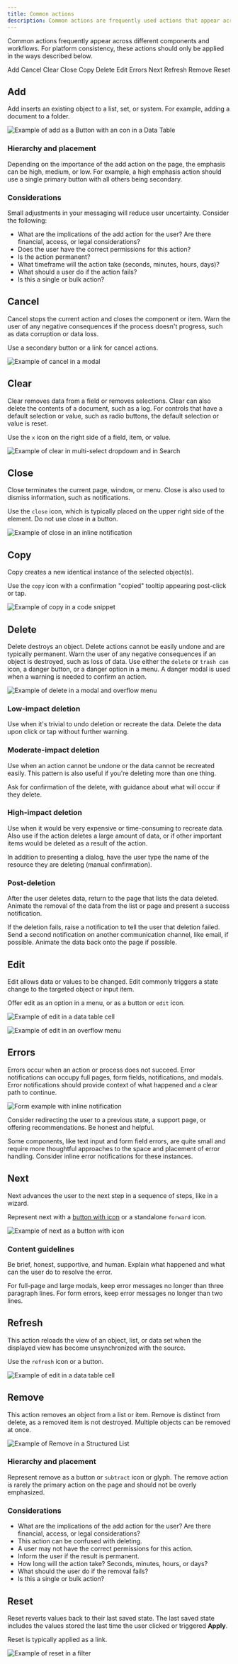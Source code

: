 ```yaml
---
title: Common actions
description: Common actions are frequently used actions that appear across different components and workflows.
---
```


<PageDescription>

Common actions frequently appear across different components and workflows. For platform consistency, these actions should only be applied in the ways described below.

</PageDescription>

<AnchorLinks>

<AnchorLink>Add</AnchorLink>
<AnchorLink>Cancel</AnchorLink>
<AnchorLink>Clear</AnchorLink>
<AnchorLink>Close</AnchorLink>
<AnchorLink>Copy</AnchorLink>
<AnchorLink>Delete</AnchorLink>
<AnchorLink>Edit</AnchorLink>
<AnchorLink>Errors</AnchorLink>
<AnchorLink>Next</AnchorLink>
<AnchorLink>Refresh</AnchorLink>
<AnchorLink>Remove</AnchorLink>
<AnchorLink>Reset</AnchorLink>

</AnchorLinks>

## Add

Add inserts an existing object to a list, set, or system. For example, adding a document to a folder.

<Row>
<Column colLg={8}>

![Example of add as a Button with an con in a Data Table](images/common-action-7.png)

</Column>
</Row>

### Hierarchy and placement

Depending on the importance of the add action on the page, the emphasis can be high, medium, or low. For example, a high emphasis action should use a single primary button with all others being secondary.

### Considerations

Small adjustments in your messaging will reduce user uncertainty. Consider the following:

- What are the implications of the add action for the user? Are there financial, access, or legal considerations?
- Does the user have the correct permissions for this action?
- Is the action permanent?
- What timeframe will the action take (seconds, minutes, hours, days)?
- What should a user do if the action fails?
- Is this a single or bulk action?

## Cancel

Cancel stops the current action and closes the component or item. Warn the user of any negative consequences if the process doesn't progress, such as data corruption or data loss.

Use a secondary button or a link for cancel actions.

<Row>
<Column colLg={8}>

![Example of cancel in a modal](images/common-action-1.png)

</Column>
</Row>

## Clear

Clear removes data from a field or removes selections. Clear can also delete the contents of a document, such as a log. For controls that have a default selection or value, such as radio buttons, the default selection or value is reset.

Use the `x` icon on the right side of a field, item, or value.

<Row>
<Column colLg={8}>

![Example of clear in multi-select dropdown and in Search](images/common-action-2.png)

</Column>
</Row>

## Close

Close terminates the current page, window, or menu. Close is also used to dismiss information, such as notifications.

Use the `close` icon, which is typically placed on the upper right side of the element. Do not use close in a button.

<Row>
<Column colLg={8}>

![Example of close in an inline notification](images/common-action-3.png)

</Column>
</Row>

## Copy

Copy creates a new identical instance of the selected object(s).

Use the `copy` icon with a confirmation "copied" tooltip appearing post-click or tap.

<Row>
<Column colLg={8}>

![Example of copy in a code snippet](images/common-action-8.png)

</Column>
</Row>

## Delete

Delete destroys an object. Delete actions cannot be easily undone and are typically permanent. Warn the user of any negative consequences if an object is destroyed, such as loss of data. Use either the `delete` or `trash can` icon, a danger button, or a danger option in a menu. A danger modal is used when a warning is needed to confirm an action.

<Row>
<Column colLg={8}>

![Example of delete in a modal and overflow menu](images/common-action-4.png)

</Column>
</Row>

### Low-impact deletion

Use when it's trivial to undo deletion or recreate the data. Delete the data upon click or tap without further warning.

### Moderate-impact deletion

Use when an action cannot be undone or the data cannot be recreated easily. This pattern is also useful if you're deleting more than one thing.

Ask for confirmation of the delete, with guidance about what will occur if they delete.

### High-impact deletion

Use when it would be very expensive or time-consuming to recreate data. Also use if the action deletes a large amount of data, or if other important items would be deleted as a result of the action.

In addition to presenting a dialog, have the user type the name of the resource they are deleting (manual confirmation).

### Post-deletion

After the user deletes data, return to the page that lists the data deleted. Animate the removal of the data from the list or page and present a success notification.

If the deletion fails, raise a notification to tell the user that deletion failed. Send a second notification on another communication channel, like email, if possible. Animate the data back onto the page if possible.

## Edit

Edit allows data or values to be changed. Edit commonly triggers a state change to the targeted object or input item.

Offer edit as an option in a menu, or as a button or `edit` icon.

<Row>
<Column colLg={8}>

![Example of edit in a data table cell](images/common-action-9.png)

</Column>
</Row>

<Row>
<Column colLg={8}>

![Example of edit in an overflow menu](images/common-action-10.png)

</Column>
</Row>

## Errors

Errors occur when an action or process does not succeed. Error notifications can occupy full pages, form fields, notifications, and modals. Error notifications should provide context of what happened and a clear path to continue.

<Row>
<Column colLg={8}>

![Form example with inline notification](images/notification-usage-3.png)

</Column>
</Row>

Consider redirecting the user to a previous state, a support page, or offering recommendations. Be honest and helpful.

Some components, like text input and form field errors, are quite small and require more thoughtful approaches to the space and placement of error handling. Consider inline error notifications for these instances.

## Next

Next advances the user to the next step in a sequence of steps, like in a wizard.

Represent next with a [button with icon](/components/button/usage) or a standalone `forward` icon.

<Row>
<Column colLg={8}>

![Example of next as a button with icon](images/common-action-11.png)

</Column>
</Row>

### Content guidelines

Be brief, honest, supportive, and human. Explain what happened and what can the user do to resolve the error.

For full-page and large modals, keep error messages no longer than three paragraph lines. For form errors, keep error messages no longer than two lines.

## Refresh

This action reloads the view of an object, list, or data set when the displayed view has become unsynchronized with the source.

Use the `refresh` icon or a button.

<Row>
<Column colLg={8}>

![Example of edit in a data table cell](images/common-action-12.png)

</Column>
</Row>

## Remove

This action removes an object from a list or item. Remove is distinct from delete, as a removed item is not destroyed. Multiple objects can be removed at once.

<Row>
<Column colLg={8}>

![Example of Remove in a Structured List](images/common-action-5.png)

</Column>
</Row>

### Hierarchy and placement

Represent remove as a button or `subtract` icon or glyph. The remove action is rarely the primary action on the page and should not be overly emphasized.

### Considerations

- What are the implications of the add action for the user? Are there financial, access, or legal considerations?
- This action can be confused with deleting.
- A user may not have the correct permissions for this action.
- Inform the user if the result is permanent.
- How long will the action take? Seconds, minutes, hours, or days?
- What should the user do if the removal fails?
- Is this a single or bulk action?

## Reset

Reset reverts values back to their last saved state. The last saved state includes the values stored the last time the user clicked or triggered **Apply**.

<Row>
<Column colLg={8}>

Reset is typically applied as a link.

![Example of reset in a filter](images/common-action-6.png)

</Column>
</Row>
